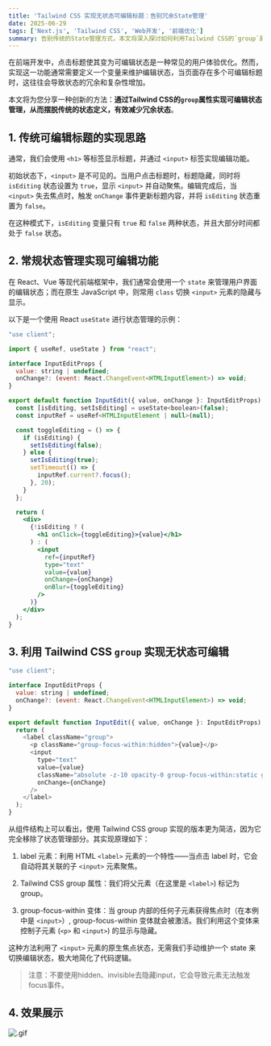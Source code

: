 ```yaml
---
title: 'Tailwind CSS 实现无状态可编辑标题：告别冗余State管理'
date: 2025-06-29
tags: ['Next.js', 'Tailwind CSS', 'Web开发', '前端优化']
summary: 告别传统的State管理方式，本文将深入探讨如何利用Tailwind CSS的`group`属性，优雅地实现可编辑标题功能，显著减少前端状态冗余，提升开发效率和用户体验。适用于Next.js及其他前端框架。
---
```


在前端开发中，点击标题使其变为可编辑状态是一种常见的用户体验优化。然而，实现这一功能通常需要定义一个变量来维护编辑状态，当页面存在多个可编辑标题时，这往往会导致状态的冗余和复杂性增加。

本文将为您分享一种创新的方法：**通过Tailwind CSS的`group`属性实现可编辑状态管理，从而摆脱传统的状态定义，有效减少冗余状态**。

## 1. 传统可编辑标题的实现思路

通常，我们会使用 `<h1>` 等标签显示标题，并通过 `<input>` 标签实现编辑功能。

初始状态下，`<input>` 是不可见的。当用户点击标题时，标题隐藏，同时将 `isEditing` 状态设置为 `true`，显示 `<input>` 并自动聚焦。编辑完成后，当 `<input>` 失去焦点时，触发 `onChange` 事件更新标题内容，并将 `isEditing` 状态重置为 `false`。

在这种模式下，`isEditing` 变量只有 `true` 和 `false` 两种状态，并且大部分时间都处于 `false` 状态。

## 2. 常规状态管理实现可编辑功能

在 React、Vue 等现代前端框架中，我们通常会使用一个 `state` 来管理用户界面的编辑状态；而在原生 JavaScript 中，则常用 `class` 切换 `<input>` 元素的隐藏与显示。

以下是一个使用 React `useState` 进行状态管理的示例：

```jsx
"use client";

import { useRef, useState } from "react";

interface InputEditProps {
  value: string | undefined;
  onChange?: (event: React.ChangeEvent<HTMLInputElement>) => void;
}

export default function InputEdit({ value, onChange }: InputEditProps) {
  const [isEditing, setIsEditing] = useState<boolean>(false);
  const inputRef = useRef<HTMLInputElement | null>(null);

  const toggleEditing = () => {
    if (isEditing) {
      setIsEditing(false);
    } else {
      setIsEditing(true);
      setTimeout(() => {
        inputRef.current?.focus();
      }, 20);
    }
  };

  return (
    <div>
      {!isEditing ? (
        <h1 onClick={toggleEditing}>{value}</h1>
      ) : (
        <input
          ref={inputRef}
          type="text"
          value={value}
          onChange={onChange}
          onBlur={toggleEditing}
        />
      )}
    </div>
  );
}
```

## 3. 利用 Tailwind CSS `group` 实现无状态可编辑

```javascript
"use client";

interface InputEditProps {
  value: string | undefined;
  onChange?: (event: React.ChangeEvent<HTMLInputElement>) => void;
}

export default function InputEdit({ value, onChange }: InputEditProps) {
  return (
    <label className="group">
      <p className="group-focus-within:hidden">{value}</p>
      <input
        type="text"
        value={value}
        className="absolute -z-10 opacity-0 group-focus-within:static group-focus-within:opacity-100"
        onChange={onChange}
      />
    </label>
  );
}

```

从组件结构上可以看出，使用 Tailwind CSS group 实现的版本更为简洁，因为它完全移除了状态管理部分。其实现原理如下：

1. label 元素：利用 HTML `<label>` 元素的一个特性——当点击 label 时，它会自动将其关联的子 `<input>` 元素聚焦。

2. Tailwind CSS group 属性：我们将父元素（在这里是 `<label>`) 标记为 group。

3. group-focus-within 变体：当 group 内部的任何子元素获得焦点时（在本例中是 `<input>`）, group-focus-within 变体就会被激活。我们利用这个变体来控制子元素 (`<p>` 和 `<input>`) 的显示与隐藏。

这种方法利用了 `<input>` 元素的原生焦点状态，无需我们手动维护一个 state 来切换编辑状态，极大地简化了代码逻辑。

> 注意：不要使用hidden、invisible去隐藏input，它会导致元素无法触发focus事件。

## 4. 效果展示

![.gif](https://s2.loli.net/2025/06/29/NXjRFrBkxGbPYsm.gif)
